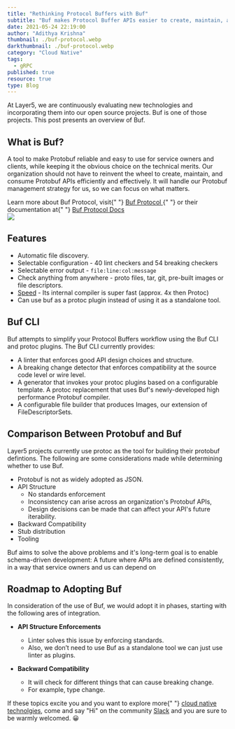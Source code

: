 ```yaml
---
title: "Rethinking Protocol Buffers with Buf"
subtitle: "Buf makes Protocol Buffer APIs easier to create, maintain, and consume"
date: 2021-05-24 22:19:00
author: "Adithya Krishna"
thumbnail: ./buf-protocol.webp
darkthumbnail: ./buf-protocol.webp
category: "Cloud Native"
tags:
  - gRPC
published: true
resource: true
type: Blog
---
```




<BlogWrapper>
<BufProtocol>

<div className="intro" style={{textAlign: "center", margin: "2rem 4rem"}}>
  <p>
    At Layer5, we are continuously evaluating new technologies and incorporating
    them into our open source projects. Buf is one of those projects. This post
    presents an overview of Buf.
  </p>
</div>

## What is Buf?

<p>
  A tool to make Protobuf reliable and easy to use for service owners and
  clients, while keeping it the obvious choice on the technical merits. Our
  organization should not have to reinvent the wheel to create, maintain, and
  consume Protobuf APIs efficiently and effectively. It will handle our Protobuf
  management strategy for us, so we can focus on what matters.
</p>

<div className="fact">
  Learn more about Buf Protocol, visit{" "}
  <a href="https://buf.build" rel="nofollow">
    Buf Protocol
  </a>
{" "}
  or their documentation at{" "}
  <a href="https://docs.buf.build/" rel="nofollow">
    Buf Protocol Docs
  </a>
</div>

<img className="problem-image" src={Problems} />

## Features

- Automatic file discovery.
- Selectable configuration - 40 lint checkers and 54 breaking checkers
- Selectable error output - `file:line:col:message`
- Check anything from anywhere - proto files, tar, git, pre-built images or file descriptors.
- [Speed](https://docs.buf.build/tour-8/) - Its internal compiler is super fast (approx. 4x then Protoc)
- Can use buf as a protoc plugin instead of using it as a standalone tool.

## Buf CLI

Buf attempts to simplify your Protocol Buffers workflow using the Buf CLI and protoc plugins. The Buf CLI currently provides:

- A linter that enforces good API design choices and structure.
- A breaking change detector that enforces compatibility at the source code level or wire level.
- A generator that invokes your protoc plugins based on a configurable template. A protoc replacement that uses Buf's newly-developed high performance Protobuf compiler.
- A configurable file builder that produces Images, our extension of FileDescriptorSets.

## Comparison Between Protobuf and Buf

Layer5 projects currently use protoc as the tool for building their protobuf defintions. The following are some considerations made while determining whether to use Buf.

- Protobuf is not as widely adopted as JSON.
- API Structure
  - No standards enforcement
  - Inconsistency can arise across an organization's Protobuf APIs,
  - Design decisions can be made that can affect your API's future iterability.
- Backward Compatibility
- Stub distribution
- Tooling

<p>
  Buf aims to solve the above problems and it's long-term goal is to enable
  schema-driven development: A future where APIs are defined consistently, in a
  way that service owners and us can depend on
</p>

## Roadmap to Adopting Buf

In consideration of the use of Buf, we would adopt it in phases, starting with the following ares of integration.

- **API Structure Enforcements**

  - Linter solves this issue by enforcing standards.
  - Also, we don’t need to use Buf as a standalone tool we can just use linter as plugins.

- **Backward Compatibility**
  - It will check for different things that can cause breaking change.
  - For example, type change.

<div className="intro">
  <p>
    If these topics excite you and you want to explore more{" "}
    <a href="/resources">cloud native technolgies</a>, come and say "Hi" on the
    community <a href="http://slack.layer5.io">Slack</a> and you are sure to be
    warmly welcomed. <span>😀</span>
  </p>
</div>

</BufProtocol>
</BlogWrapper>

